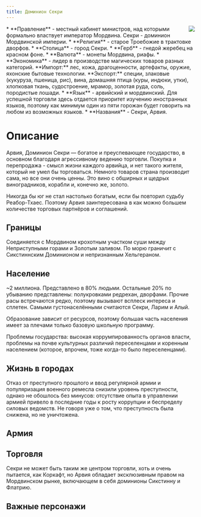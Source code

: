 ```yaml
---
title: Доминион Секри
---
```


<ButtonCover cover src="pic.jpg" title="Доминион Секри" authorHref="https://www.artstation.com/andreasrocha" author="Andreas Rocha"/>
<BlockquoteBox text>
    <img src="../emblems/sekri.png" style="float: right; max-width: 200px;"/>
    * **Правление** - местный кабинет министров, над которыми формально властвует император Мордвина. Секри - доминион Мордвинской империи.
    * **Религия** - старое Троебожие в трактовке дворфов.
    * **Столица** - город Секри.
    * **Герб** - гнедой жеребец на красном фоне.
    * **Валюта** - монеты Мордвина, риафы.
    * **Экономика** - лидер в производстве магических товаров разных категорий. 
    **Импорт:** лес, кожа, драгоценности, артефакты, оружие, яхонские бытовые технологии.   
    **Экспорт:** специи, злаковые (кукуруза, пшеница, рис), вина, домашняя птица (куры, индюки, утки), хлопковая ткань, судостроение, мрамор, золотая руда, соль, породистые лошади.
    * **Язык** - арвийский и мордвинский. Для успешной торговли здесь отдается приоритет изучению иностранных языков, поэтому как минимум один из пяти горожан будет говорить на любом из возможных языков.
    * **Названия** - Секри, Арвия.
</BlockquoteBox>


# Описание
Арвия, Доминион Секри ― богатое и преуспевающее государство, в основном благодаря агрессивному ведению торговли. Покупка и перепродажа - смысл жизни каждого арвийца, и нет такого жителя, который не умел бы торговаться. Немного товаров страна производит сама, но все они очень ценны. Это вино с обширных и щедрых виноградников, корабли и, конечно же, золото. 

Никогда бы юг не стал настолько богатым, если бы повторил судьбу Реабор-Тхаес. Поэтому Арвия заинтересована в как можно большем количестве торговых партнёров и соглашений.

## Границы
Соединяется с Мордвином крохотным участком суши между Неприступными горами и Золотым заливом. По морю граничит с Сикстиннским Доминионом и непризнанным Хельгераном.

## Население
~2 миллиона.
Представлено в 80% людьми. Остальные 20% по убыванию представлены: полукровками редрехан, дворфами. Прочие расы встречаются редко, поэтому вызывают всплеск интереса и сплетен.
Самыми густонаселёнными считаются Секри, Ларим и Алый.

Образование зависит от ресурсов, поэтому большая часть населения имеет за плечами только базовую школьную программу.

Проблемы государства: высокая коррумпированность органов власти, проблемы на почве культурных различий переселенцами и коренным населением (которое, впрочем, тоже когда-то было переселенцами).

## Жизнь в городах
Отказ от преступного прошлого и ввод регулярной армии и популяризация военного ремесла снизили уровень преступности, однако не обошлось без минусов: отсутствие опыта в управлении армией привело в последние годы к росту коррупции и беспределу силовых ведомств. Не говоря уже о том, что преступность была снижена, но не уничтожена.

## Армия
<ButtonBook title="Армии Нихерии" href="../../../guidebook/army#Реабор-Тхаес" picNum={3} styleNum={1}/>

## Торговля
Секри не может быть таким же центром торговли, хоть и очень пытается, как Коркафт, но Арвия обладает эксклюзивным правом на Мордвинском рынке, включающем в себя доминионы Сикстинну и Флатрию.

## Важные персонажи
<CharacterList stateFilter="Секри"/> 
